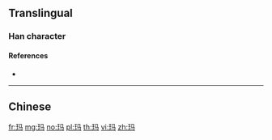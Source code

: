 {{also|瑪}}
==Translingual==

===Han character===
{{Han char|rn=96|rad=玉|as=03|sn=7|four=|canj=MGNVM|ids=⿰王马}}

====References====
* {{Han ref|kx=0727.251|hdz=21102.170|uh=739B}}

----

==Chinese==
{{zh-see|瑪}}

[[fr:玛]]
[[mg:玛]]
[[no:玛]]
[[pl:玛]]
[[th:玛]]
[[vi:玛]]
[[zh:玛]]